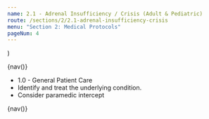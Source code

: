 ```yaml
---
name: 2.1 - Adrenal Insufficiency / Crisis (Adult & Pediatric)
route: /sections/2/2.1-adrenal-insufficiency-crisis
menu: "Section 2: Medical Protocols"
pageNum: 4
---
```



  <PageNav
    prevTo="/sections/1/1.1-high-quality-cpr"
    prevText="1.1 - High Quality CPR"
    nextTo=""
    nextText=""
  />
)

<div>{nav()}</div>

<EMTLevel level="basic">
  <ul>
    <li>
      <MyLink to="/sections/1/general-patient-care-1.0">1.0 - General Patient Care</MyLink>
    </li>
    <li>Identify and treat the underlying condition.</li>
    <li>Consider paramedic intercept</li>
  </ul>
</EMTLevel>

<div>{nav()}</div>
